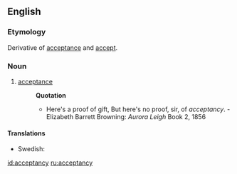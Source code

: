 ==English==
===Etymology===
Derivative of [[acceptance]] and [[accept]].

===Noun===
{{en-noun|-}}
# [[acceptance]]
#:'''Quotation'''
#:*Here's a proof of gift, But here's no proof, sir, of ''acceptancy''. - Elizabeth Barrett Browning: ''Aurora Leigh'' Book 2, 1856

====Translations====
{{trans-top|acceptance}}
* Swedish: {{t+|sv|acceptans|c}}
{{trans-bottom}}

[[id:acceptancy]]
[[ru:acceptancy]]